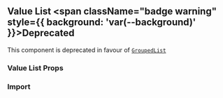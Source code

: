
<Meta of={Stories} />

## Value List <span className="badge warning" style={{ background: 'var(--background)' }}>Deprecated</span>

This component is deprecated in favour of [`GroupedList`](/docs/components-grouped-list--page)

<Canvas of={Stories.Primary} />

### Value List Props

### Import

```javascript
import { ValueList } from '@sebgroup/green-react'
```
